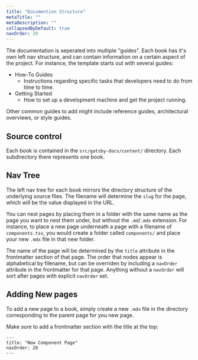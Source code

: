 ```yaml
---
title: "Documention Structure"
metaTitle: ""
metaDescription: ""
collapsedByDefault: true
navOrder: 20
---
```


The documentation is seperated into multiple "guides".  Each book has it's own left nav structure, and can contain information on a certain aspect of the project.  For instance, the template starts out with several guides:

- How-To Guides
  - Instructions regarding specific tasks that developers need to do from time to time.
- Getting Started
  - How to set up a development machine and get the project running.

Other common guides to add might include reference guides, architectural overviews, or style guides.

## Source control

Each book is contained in the `src/gatsby-docs/content/` directory.  Each subdirectory there represents one book.

## Nav Tree

The left nav tree for each book mirrors the directory structure of the underlying source files.  The filename will determine the `slug` for the page, which will be the value displayed in the URL.

You can nest pages by placing them in a folder with the same name as the page you want to nest them under, but without the `.md`/`.mdx` extension.  For instance, to place a new page underneath a page with a filename of `components.tsx`, you would create a folder called `components/` and place your new `.mdx` file in that new folder.

The name of the page will be determined by the `title` attribute in the frontmatter section of that page.  The order that nodes appear is alphabetical by filename, but can be overriden by including a `navOrder` attribute in the frontmatter for that page.  Anything without a `navOrder` will sort after pages with explicit `navOrder` set.

## Adding New pages

To add a new page to a book, simply create a new `.mdx` file in the directory corresponding to the parent page for you new page.

Make sure to add a frontmatter section with the title at the top:

```
---
title: "New Component Page"
navOrder: 20
---
```